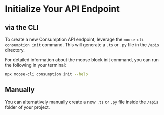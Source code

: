 
# Initialize Your API Endpoint

## via the CLI

To create a new Consumption API endpoint, leverage the `moose-cli consumption init` command. This will generate a `.ts` or `.py` file in the `/apis` directory.

<FileTree>
  <FileTree.Folder name="app" open>
    <FileTree.Folder name="apis" open>
      <FileTree.File name="YOUR_API_ROUTE.ts" />
    </FileTree.Folder>
  </FileTree.Folder>
</FileTree>

For detailed information about the moose block init command, you can run the following in your terminal:

```bash copy
npx moose-cli consumption init --help
```

## Manually

You can alternatively manually create a new `.ts` or `.py` file inside the `/apis` folder of your project.
